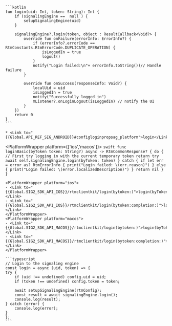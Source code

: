 <PlatformWrapper platform='android'>

    ```kotlin
    fun login(uid: Int, token: String): Int {
        if (signalingEngine ==  null ) {
            setupSignalingEngine(uid)
        }

        signalingEngine?.login(token, object : ResultCallback<Void?> {
            override fun onFailure(errorInfo: ErrorInfo?) {
                if (errorInfo?.errorCode == RtmConstants.RtmErrorCode.DUPLICATE_OPERATION) {
                    isLoggedIn = true
                    logout()
                }
                notify("Login failed:\n"+ errorInfo.toString())// Handle failure
            }

            override fun onSuccess(responseInfo: Void?) {
                localUid = uid
                isLoggedIn = true
                notify("Successfully logged in")
                mListener?.onLoginLogout(isLoggedIn) // notify the UI
            }           
        })
        return 0
    }
    ```
    
    * <Link to="{{Global.API_REF_SIG_ANDROID}}#configloginpropsag_platform">login</Link>
</PlatformWrapper>

<PlatformWrapper platform={['ios','macos']}>
    ```swift
    func loginBasic(byToken token: String?) async -> RtmCommonResponse? {
        do {
            // First try logging in with the current temporary token
            return try await self.signalingEngine.login(byToken: token)
        } catch {
            if let err = error as? RtmErrorInfo {
                print("Login failed: \(err.reason)")
            } else {
                print("Login failed: \(error.localizedDescription)")
            }
            return nil
        }
    }
    ```

    <PlatformWrapper platform="ios">
    - <Link to="{{Global.SIG2_SDK_API_IOS}}/rtmclientkit/login(bytoken:)">login(byToken:)</Link>
    - <Link to="{{Global.SIG2_SDK_API_IOS}}/rtmclientkit/login(bytoken:completion:)">login(byToken:completion:)</Link>
    </PlatformWrapper>
    <PlatformWrapper platform="macos">
    - <Link to="{{Global.SIG2_SDK_API_MACOS}}/rtmclientkit/login(bytoken:)">login(byToken:)</Link>
    - <Link to="{{Global.SIG2_SDK_API_MACOS}}/rtmclientkit/login(bytoken:completion:)">login(byToken:completion:)</Link>
    </PlatformWrapper>
</PlatformWrapper>

<PlatformWrapper platform = 'web'>

    ```typescript
    // Login to the signaling engine
    const login = async (uid, token) => {
    try {
        if (uid !== undefined) config.uid = uid;
        if (token !== undefined) config.token = token;

        await setupSignalingEngine(rtmConfig);
        const result = await signalingEngine.login();
        console.log(result);
    } catch (error) {
        console.log(error);
    }
    };
    ```
</PlatformWrapper>

